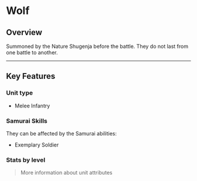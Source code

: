 
# Wolf

## Overview

Summoned by the Nature Shugenja before the battle. They do not last from one battle to another.

---

## Key Features

### Unit type
- <Link to="../#melee-infantry">Melee Infantry</Link>

### Samurai Skills  
They can be affected by the Samurai abilities:
- <Link to="../../samurais/charisma-skills#exemplary-soldier">Exemplary Soldier</Link>  

### Stats by level

<UnitStatsTable unitName="Wolf" />

> <Link to="../#attributes">More information about unit attributes</Link>
